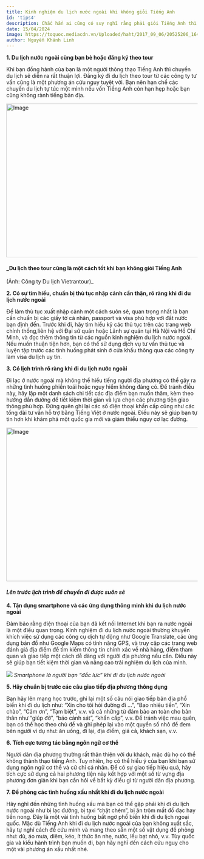 ```yaml
---
title: Kinh nghiệm du lịch nước ngoài khi không giỏi Tiếng Anh
id: 'tips4'
description: Chắc hẳn ai cũng có suy nghĩ rằng phải giỏi Tiếng Anh thì mới có thể đi du lịch nước ngoài. Thực tế, bạn hoàn toàn có thể khám phá thế giới mà không cần biết Tiếng Anh thông qua việc áp dụng 7 chiến lược dưới đây.
date: 15/04/2024
image: https://toquoc.mediacdn.vn/Uploaded/haht/2017_09_06/20525206_1649319838412108_5479793087162061619_n_HGOO.jpg
author: Nguyễn Khánh Linh
---
```


**1. Du lịch nước ngoài cùng bạn bè hoặc đăng ký theo tour**

Khi bạn đồng hành của bạn là một người thông thạo Tiếng Anh thì chuyến du lịch sẽ diễn ra rất thuận lợi. Đăng ký đi du lịch theo tour từ các công ty tư vấn cũng là một phương án cứu nguy tuyệt vời. Bạn nên hạn chế các chuyến du lịch tự túc một mình nếu vốn Tiếng Anh còn hạn hẹp hoặc bạn cũng không rành tiếng bản địa.

<Image
	src="https://toquoc.mediacdn.vn/Uploaded/haht/2017_09_06/20525206_1649319838412108_5479793087162061619_n_HGOO.jpg"
	className="w-full"
	width="718"
	height="404"
	alt="Image"
/>

#### _Du lịch theo tour cũng là một cách tốt khi bạn không giỏi Tiếng Anh
(Ảnh: Công ty Du lịch Vietrantour)_

**2. Có sự tìm hiểu, chuẩn bị thủ tục nhập cảnh cẩn thận, rõ ràng khi đi du lịch nước ngoài**

Để làm thủ tục xuất nhập cảnh một cách suôn sẻ, quan trọng nhất là bạn cần chuẩn bị các giấy tờ cá nhân, passport và visa phù hợp với đất nước bạn định đến. Trước khi đi, hãy tìm hiểu kỹ các thủ tục trên các trang web chính thống,liên hệ với Đại sứ quán hoặc Lãnh sự quán tại Hà Nội và Hồ Chí Minh, và đọc thêm thông tin từ các nguồn kinh nghiệm du lịch nước ngoài. Nếu muốn thuận tiện hơn, bạn có thể sử dụng dịch vụ tư vấn thủ tục và luyện tập trước các tình huống phát sinh ở cửa khẩu thông qua các công ty làm visa du lịch uy tín.

**3. Có lịch trình rõ ràng khi đi du lịch nước ngoài**

Đi lạc ở nước ngoài mà không thể hiểu tiếng người địa phương có thể gây ra những tình huống phiền toái hoặc nguy hiểm không đáng có. Để tránh điều này, hãy lập một danh sách chi tiết các địa điểm bạn muốn thăm, kèm theo hướng dẫn đường để tiết kiệm thời gian và lựa chọn các phương tiện giao thông phù hợp. Đừng quên ghi lại các số điện thoại khẩn cấp cũng như các tổng đài tư vấn hỗ trợ bằng Tiếng Việt ở nước ngoài. Điều này sẽ giúp bạn tự tin hơn khi khám phá một quốc gia mới và giảm thiểu nguy cơ lạc đường.

<img
	src="https://sakos.vn/wp-content/uploads/2023/04/du-lich-a_1.jpg"
	className="w-full"
	width="718"
	height="404"
	alt="Image"
/>
#### _Lên trước lịch trình để chuyến đi được suôn sẻ_

**4. Tận dụng smartphone và các ứng dụng thông minh khi du lịch nước ngoài**

Đảm bảo rằng điện thoại của bạn đã kết nối Internet khi bạn ra nước ngoài là một điều quan trọng. Kinh nghiệm đi du lịch nước ngoài thường khuyến khích việc sử dụng các công cụ dịch tự động như Google Translate, các ứng dụng bản đồ như Google Maps có tính năng GPS, và truy cập các trang web đánh giá địa điểm để tìm kiếm thông tin chính xác về nhà hàng, điểm tham quan và giao tiếp một cách dễ dàng với người địa phương nếu cần. Điều này sẽ giúp bạn tiết kiệm thời gian và nâng cao trải nghiệm du lịch của mình.

![](https://cdn.tuoitrethudo.vn/stores/news_dataimages/2023/092023/14/16/lan-dau-du-lich-nuoc-ngoai-gen-z-can-chu-y-gi-kredivo-vietnam20230914163243.jpg?rt=20230914163248)
_Smartphone là người bạn “đắc lực” khi đi du lịch nước ngoài_

**5. Hãy chuẩn bị trước các câu giao tiếp địa phương thông dụng**

Bạn hãy lên mạng học trước, ghi lại một số câu nói giao tiếp bản địa phổ biến khi đi du lịch như: “Xin cho tôi hỏi đường đi …”, “Bao nhiêu tiền”, “Xin chào”, “Cảm ơn”, “Tạm biệt”, v.v. và cả những từ đảm bảo an toàn cho bản thân như “giúp đỡ”, “báo cảnh sát”, “khẩn cấp”, v.v.
Để tránh việc mau quên, bạn có thể học theo chủ đề và ghi phép lại vào một quyển sổ nhỏ để đem bên người ví dụ như: ăn uống, đi lại, địa điểm, giá cả, khách sạn, v.v.

**6. Tích cực tương tác bằng ngôn ngữ cơ thể**

Người dân địa phương thường rất thân thiện với du khách, mặc dù họ có thể không thành thạo tiếng Anh. Tuy nhiên, họ có thể hiểu ý của bạn khi bạn sử dụng ngôn ngữ cơ thể và cử chỉ cá nhân. Để có sự giao tiếp hiệu quả, hãy tích cực sử dụng cả hai phương tiện này kết hợp với một số từ vựng địa phương đơn giản khi bạn cần hỏi về bất kỳ điều gì từ người dân địa phương.

**7. Đề phòng các tình huống xấu nhất khi đi du lịch nước ngoài**

Hãy nghĩ đến những tình huống xấu mà bạn có thể gặp phải khi đi du lịch nước ngoài như bị lạc đường, bị taxi “chặt chém”, bị ăn trộm mất đồ đạc hay tiền nong. Đây là một vài tình huống bất ngờ phổ biến khi đi du lịch ngoại quốc. Mặc dù Tiếng Anh khi đi du lịch nước ngoài của bạn không xuất sắc, hãy tự nghĩ cách để cứu mình và mang theo sẵn một số vật dụng đề phòng như: dù, áo mưa, diêm, kéo, ít thức ăn nhẹ, nước, lều bạt nhỏ, v.v. Tùy quốc gia và kiểu hành trình bạn muốn đi, bạn hãy nghĩ đến cách cứu nguy cho một vài phương án xấu nhất nhé.

